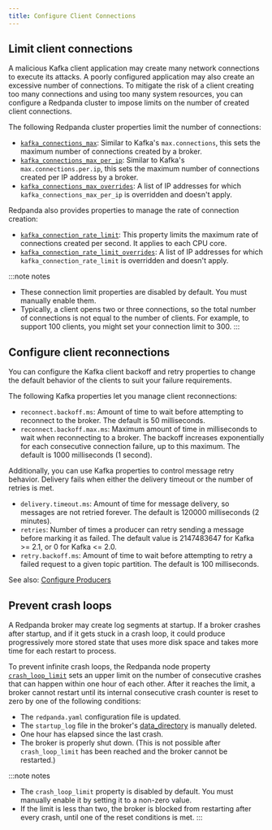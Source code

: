 ```yaml
---
title: Configure Client Connections 
---
```


<head>
    <meta name="title" content="Configure Client Connections | Redpanda Docs"/>
    <meta name="description" content="Guidelines for configuring Redpanda clusters for optimal availability."/>
    <link rel="canonical" href="https://docs.redpanda.com/docs/manage/cluster-maintenance/configure-availability/" />
</head>


<ConfigureAvailabilityIntro/>

## Limit client connections

A malicious Kafka client application may create many network connections to execute its attacks. A poorly configured application may also create an excessive number of connections. To mitigate the risk of a client creating too many connections and using too many system resources, you can configure a Redpanda cluster to impose limits on the number of created client connections. 

The following Redpanda cluster properties limit the number of connections:

- [`kafka_connections_max`](../../../reference/cluster-properties#kafka_connections_max): Similar to Kafka's `max.connections`, this sets the maximum number of connections created by a broker.
- [`kafka_connections_max_per_ip`](../../../reference/cluster-properties#kafka_connections_max_per_ip): Similar to Kafka's `max.connections.per.ip`, this sets the maximum number of connections created per IP address by a broker.
- [`kafka_connections_max_overrides`](../../../reference/cluster-properties#kafka_connections_max_overrides): A list of IP addresses for which `kafka_connections_max_per_ip` is overridden and doesn't apply.

Redpanda also provides properties to manage the rate of connection creation:

- [`kafka_connection_rate_limit`](../../../reference/cluster-properties#kafka_connection_rate_limit): This property limits the maximum rate of connections created per second. It applies to each CPU core.
- [`kafka_connection_rate_limit_overrides`](../../../reference/cluster-properties#kafka_connection_rate_limit_overrides): A list of IP addresses for which `kafka_connection_rate_limit` is overridden and doesn't apply.

:::note notes
- These connection limit properties are disabled by default. You must manually enable them.
- Typically, a client opens two or three connections, so the total number of connections is not equal to the number of clients. For example, to support 100 clients, you might set your connection limit to 300.
:::

## Configure client reconnections

You can configure the Kafka client backoff and retry properties to change the default behavior of the clients to suit your failure requirements.

The following Kafka properties let you manage client reconnections:

- `reconnect.backoff.ms`: Amount of time to wait before attempting to reconnect to the broker. The default is 50 milliseconds.
- `reconnect.backoff.max.ms`: Maximum amount of time in milliseconds to wait when reconnecting to a broker. The backoff increases exponentially for each consecutive connection failure, up to this maximum. The default is 1000 milliseconds (1 second).

Additionally, you can use Kafka properties to control message retry behavior. Delivery fails when either the delivery timeout or the number of retries is met.

- `delivery.timeout.ms`: Amount of time for message delivery, so messages are not retried forever. The default is 120000 milliseconds (2 minutes).
- `retries`: Number of times a producer can retry sending a message before marking it as failed. The default value is 2147483647 for Kafka >= 2.1, or 0 for Kafka <= 2.0.
- `retry.backoff.ms`: Amount of time to wait before attempting to retry a failed request to a given topic partition. The default is 100 milliseconds.  

See also: [Configure Producers](../../../develop/produce-data/configure-producers/)

## Prevent crash loops

A Redpanda broker may create log segments at startup. If a broker crashes after startup, and if it gets stuck in a crash loop, it could produce progressively more stored state that uses more disk space and takes more time for each restart to process.  

To prevent infinite crash loops, the Redpanda node property [`crash_loop_limit`](../../../reference/node-properties#crash_loop_limit) sets an upper limit on the number of consecutive crashes that can happen within one hour of each other. After it reaches the limit, a broker cannot restart until its internal consecutive crash counter is reset to zero by one of the following conditions:

- The `redpanda.yaml` configuration file is updated.
- The `startup_log` file in the broker's [data_directory](../../../reference/node-properties#data_directory) is manually deleted.
- One hour has elapsed since the last crash.
- The broker is properly shut down. (This is not possible after `crash_loop_limit` has been reached and the broker cannot be restarted.)

:::note notes
- The `crash_loop_limit` property is disabled by default. You must manually enable it by setting it to a non-zero value.
- If the limit is less than two, the broker is blocked from restarting after every crash, until one of the reset conditions is met.
:::